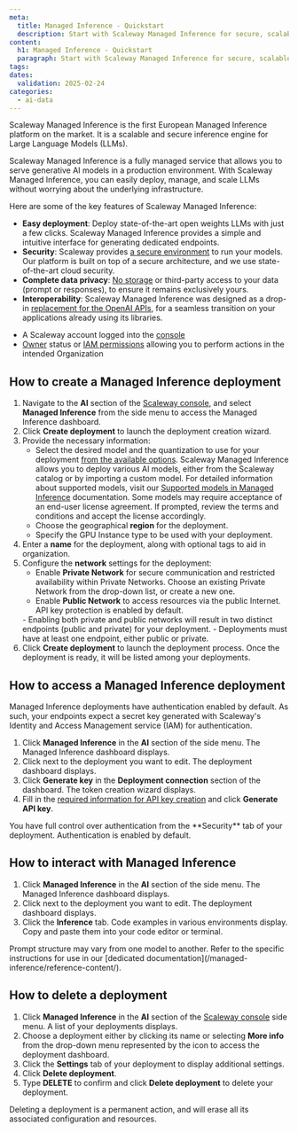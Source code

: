 ```yaml
---
meta:
  title: Managed Inference - Quickstart
  description: Start with Scaleway Managed Inference for secure, scalable AI model deployment in Europe's premier platform. Privacy-focused, fully managed.
content:
  h1: Managed Inference - Quickstart
  paragraph: Start with Scaleway Managed Inference for secure, scalable AI model deployment in Europe's premier platform. Privacy-focused, fully managed.
tags:
dates:
  validation: 2025-02-24
categories:
  - ai-data
---
```


Scaleway Managed Inference is the first European Managed Inference platform on the market. It is a scalable and secure inference engine for Large Language Models (LLMs).

Scaleway Managed Inference is a fully managed service that allows you to serve generative AI models in a production environment.
With Scaleway Managed Inference, you can easily deploy, manage, and scale LLMs without worrying about the underlying infrastructure.

Here are some of the key features of Scaleway Managed Inference:

* **Easy deployment**: Deploy state-of-the-art open weights LLMs with just a few clicks. Scaleway Managed Inference provides a simple and intuitive interface for generating dedicated endpoints.
* **Security**: Scaleway provides [a secure environment](/managed-inference/reference-content/data-privacy-security-scaleway-ai-services/) to run your models. Our platform is built on top of a secure architecture, and we use state-of-the-art cloud security.
* **Complete data privacy**: [No storage](/managed-inference/reference-content/data-privacy-security-scaleway-ai-services/#data-storage-policies) or third-party access to your data (prompt or responses), to ensure it remains exclusively yours.
* **Interoperability**: Scaleway Managed Inference was designed as a drop-in [replacement for the OpenAI APIs](/managed-inference/reference-content/openai-compatibility/), for a seamless transition on your applications already using its libraries.

<Macro id="requirements" />

  - A Scaleway account logged into the [console](https://console.scaleway.com)
  - [Owner](/iam/concepts/#owner) status or [IAM permissions](/iam/concepts/#permission) allowing you to perform actions in the intended Organization

## How to create a Managed Inference deployment

1. Navigate to the **AI** section of the [Scaleway console](https://console.scaleway.com/), and select **Managed Inference** from the side menu to access the Managed Inference dashboard.
2. Click **Create deployment** to launch the deployment creation wizard.
3. Provide the necessary information:
    - Select the desired model and the quantization to use for your deployment [from the available options](/managed-inference/reference-content/).
        <Message type="important">
          Scaleway Managed Inference allows you to deploy various AI models, either from the Scaleway catalog or by importing a custom model. For detailed information about supported models, visit our [Supported models in Managed Inference](/managed-inference/reference-content/supported-models/) documentation.
        </Message>
        <Message type="note">
          Some models may require acceptance of an end-user license agreement. If prompted, review the terms and conditions and accept the license accordingly.
        </Message>
    - Choose the geographical **region** for the deployment.
    - Specify the GPU Instance type to be used with your deployment.
4. Enter a **name** for the deployment, along with optional tags to aid in organization.
5. Configure the **network** settings for the deployment:
    - Enable **Private Network** for secure communication and restricted availability within Private Networks. Choose an existing Private Network from the drop-down list, or create a new one.
    - Enable **Public Network** to access resources via the public Internet. API key protection is enabled by default.
    <Message type="important">
      - Enabling both private and public networks will result in two distinct endpoints (public and private) for your deployment.
      - Deployments must have at least one endpoint, either public or private.
    </Message>
6. Click **Create deployment** to launch the deployment process. Once the deployment is ready, it will be listed among your deployments.

## How to access a Managed Inference deployment

Managed Inference deployments have authentication enabled by default. As such, your endpoints expect a secret key generated with Scaleway's Identity and Access Management service (IAM) for authentication.

1. Click **Managed Inference** in the **AI** section of the side menu. The Managed Inference dashboard displays.
2. Click <Icon name="more" /> next to the deployment you want to edit. The deployment dashboard displays.
3. Click **Generate key** in the **Deployment connection** section of the dashboard. The token creation wizard displays.
4. Fill in the [required information for API key creation](/iam/how-to/create-api-keys/) and click **Generate API key**.

<Message type="tip">
  You have full control over authentication from the **Security** tab of your deployment. Authentication is enabled by default.
</Message>

## How to interact with Managed Inference

1. Click **Managed Inference** in the **AI** section of the side menu. The Managed Inference dashboard displays.
2. Click <Icon name="more" /> next to the deployment you want to edit. The deployment dashboard displays.
3. Click the **Inference** tab. Code examples in various environments display. Copy and paste them into your code editor or terminal.

<Message type="note">
  Prompt structure may vary from one model to another. Refer to the specific instructions for use in our [dedicated documentation](/managed-inference/reference-content/).
</Message>

## How to delete a deployment

1. Click **Managed Inference** in the **AI** section of the [Scaleway console](https://console.scaleway.com) side menu. A list of your deployments displays.
2. Choose a deployment either by clicking its name or selecting **More info** from the drop-down menu represented by the icon <Icon name="more" /> to access the deployment dashboard.
3. Click the **Settings** tab of your deployment to display additional settings.
4. Click **Delete deployment**.
5. Type **DELETE** to confirm and click **Delete deployment** to delete your deployment.

<Message type="important">
  Deleting a deployment is a permanent action, and will erase all its associated configuration and resources.
</Message>